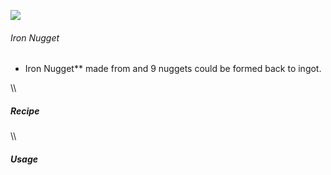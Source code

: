 ![](/mods/techreborn/iron_nugget.png)

###### Iron Nugget


- Iron Nugget** made from
        <Mcitem id="minecraft:iron_ingot"/> and 9
        nuggets could be formed back to ingot.

\\\\

##### Recipe

<Recipe recipe=" input air air air input air minecraft:iron_ingot air
input air air air output techreborn:iron_nugget,9 "/>
\\\\

##### Usage

<Recipe recipe=" input techreborn:iron_nugget techreborn:iron_nugget
techreborn:iron_nugget input techreborn:iron_nugget
techreborn:iron_nugget techreborn:iron_nugget input
techreborn:iron_nugget techreborn:iron_nugget techreborn:iron_nugget
output minecraft:iron_ingot "/>
